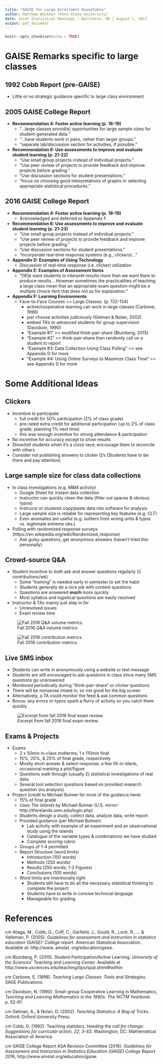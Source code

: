 ```yaml
---
title: "GAISE for Large Enrollment Roundtable"
author: Matthew Beckman (Penn State University)
date: Joint Statistical Meetings | Baltimore, MD | August 1, 2017
output: pdf_document
---
```


```r
knitr::opts_chunk$set(echo = TRUE)
```

# GAISE Remarks specific to large classes

## 1992 Cobb Report (pre-GAISE)
- Little or no strategic guidance specific to large class environment

## 2005 GAISE College Report
- **Recommendation 4: Foster active learning (p. 18-19)**
    - "...large classes provid[e] opportunities for large sample sizes for student-generated data."
    - "...have students work in pairs, rather than larger groups."
    - "separate lab/discussion section for activities, if possible."

- **Recommendation 6: Use assessments to improve and evaluate student learning (p. 21-22)**
    - "Use small group projects instead of individual projects."
    - "Use peer review of projects to provide feedback and improve projects before grading."
    - "Use discussion sections for student presentations."
    - "focus on choosing good interpretations of graphs or selecting appropriate statistical procedures."


## 2016 GAISE College Report
- **Recommendation 4: Foster active learning (p. 18-19)**
    - Acknowledged and deferred to Appendix F.

- **Recommendation 6: Use assessments to improve and evaluate student learning (p. 21-23)**
    - "Use small group projects instead of individual projects."
    - "Use peer review of projects to provide feedback and improve projects before grading."
    - "Use discussion sections for student presentations."
    - "Incorporate real-time response systems (e.g., clickers)..."

- **Appendix D: Examples of Using Technology**
    - Discussion of real-time response (i.e. clicker) utilization 

- **Appendix E: Examples of Assessment Items**
    - "[W]e want students to interpret results more than we want them to produce results... However sometimes the practicalities of teaching a large class mean that an appropriate exam question might be a multiple choice item that does not as for explanation."

- **Appendix F: Learning Environments**
    - Face-to-Face Courses >> Large Classes: (p. 132-134)
        - active/cooperative learning can work in large classes (Carbone, 1998)
        - just choose activities judiciously (Gelman & Nolan, 2002)
        - embed TA's or advanced students for group supervision (Davidson, 1990)
        - "Example #1" >> modified think-pair-share (Blumberg, 2015)
        - "Example #2" >> think-pair-share then randomly call on a student to report
        - "Example #3: Data Collection Using Class Polling" >> see Appendix D for more
        - "Example #4: Using Online Surveys to Maximize Class Time" >> see Appendix D for more

# Some Additional Ideas

## Clickers  
- Incentive to participate
    - full credit for 50% participation (2% of class grade)
    - pro-rated extra credit for additional participation (up to 2% of class grade; planning 1% next time)
    - this was enough incentive for strong attendance & participation
- No incentive for accuracy except to show results
- Show/tell students when it's a close race; encourage them to reconcile with others
- Consider not publishing answers to clicker Q's (Students have to be there and pay attention)

## Large sample size for class data collections   
- In class investigations (e.g. M&M activity)
    - Google Sheet for instant data collection 
    - Instructor can quickly clean the data (filter out spaces & obvious typos)
    - Instrucor or students copy/paste data into software for analysis
    - Large sample size is reliable for representing key features (e.g. CLT)
    - Even anomalies are useful (e.g. outliers from wrong units & typos vs. legitimate extreme obs.)
- Polling with randomized response surveys (https://en.wikipedia.org/wiki/Randomized_response)
    - Ask gutsy questions, get anonymous answers (haven't tried this personally)

## Crowd-source Q&A
- Student incentive to both ask and answer questions regularly (2 contributions/wk)
    - Some "training" is needed early in semester to set the habit
    - Students generally do a nice job with content questions
    - Questions are answered **much** more quickly
    - Most syllabus and logistical questions are easily resolved
- Instructor & TAs mainly just step in for
    - Unresolved issues
    - Exam review time

![Fall 2016 Q&A volume metrics](piazzaFA16.png) 

![Fall 2016 contribution metrics.](piazzaFA16_2.png) 

\newpage

## Live SMS inbox
- Students can write in anonymously using a website or text message
- Students are still encouraged to ask questions in class since many SMS questions go unanswered
- Monitored periodically during "think-pair-share" or clicker questions
- There will be nonsense mixed in, so not good for the big screen
- Alternatively, a TA could monitor the feed & ask common questions
- Bonus: any errors or typos spark a flurry of activity so you catch them quickly

![Excerpt from fall 2016 final exam review.](pollEvFA16.png) 


\newpage

## Exams & Projects  
- Exams 
    - 2 x 50min in-class midterms; 1 x 110min final
    - 15%, 20%, & 25% of final grade, respectively
    - Mostly short answer & select-response; a few fill-in-blank; occasional marking a plot/figure 
    - Questions walk through (usually 2) statistical investigations of real data
    - Several tool selection questions based on provided research question (no analysis)
- Project (credit to Michael Bulmer for most of the guidance here)
    - 15% of final grade
    - Uses *The Islands* by Michael Bulmer (U.S. mirror: http://theislands.umn.edu/login.php)
    - Students design a study, collect data, analyze data, write report
    - Provided guidance (per Michael Bulmer): 
        - Lab activity with example of an experiment and an observational study using the Islands
        - Catalogue of the variable types & combinations we have studied
        - Complete scoring rubric
    - Groups of 1-4 permitted
    - Report Structure (word limits)
        - Introduction (100 words)
        - Methods (250 words)
        - Results (250 words; 1-2 Figures)
        - Conclusions (100 words)
    - Word limits are intentionally tight
        - Students still have to do all the necessary statistical thinking to complete the project
        - Students have to write in concise technical language
        - Manageable for grading


# References

\hangindent=0.7 cm Aliaga, M., Cobb, G., Cuff, C., Garfield, J., Gould, R., Lock, R., ... & Velleman, P. (2005). *Guidelines for assessment and instruction in statistics education (GAISE): College report.* American Statistical Association. Available at: http://www. amstat. org/education/gaise.

\hangindent=0.7 cm Blumberg, P. (2015). Student Participation/Active Learning. *University of the Sciences’ Teaching and Learning Center.* Available at http://www.usciences.edu/teaching/tips/spal.shtml#within

\hangindent=0.7 cm Carbone, E. (1998). *Teaching Large Classes: Tools and Strategies.* SAGE Publications.

\hangindent=0.7 cm Davidson, N. (1990). Small-group Cooperative Learning in Mathematics, *Teaching and Learning Mathematics in the 1990s. The NCTM Yearbook.* p. 52-61.

\hangindent=0.7 cm Gelman, A., & Nolan, D. (2002). *Teaching Statistics: A Bag of Tricks.* Oxford: Oxford University Press.

\hangindent=0.7 cm Cobb, G. (1992). Teaching statistics. *Heeding the call for change: Suggestions for curricular action, 22,* 3-43. Washington, DC: Mathematical Association of America.

\hangindent=0.7 cm GAISE College Report ASA Revision Committee (2016). *Guidelines for Assessment and Instruction in Statistics Education (GAISE) College Report 2016*, http://www.amstat.org/education/gaise.



